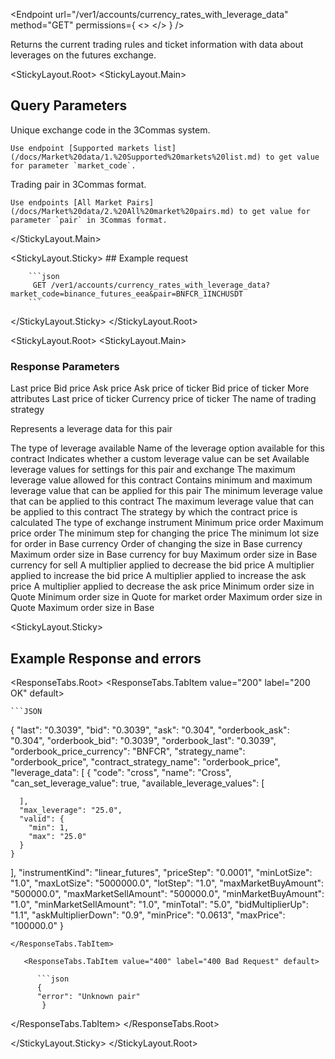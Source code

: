 
<Endpoint
  url="/ver1/accounts/currency_rates_with_leverage_data"
  method="GET"
  permissions={
    <>
      <Permission title="Permission" description="NONE" />
      <Permission title="Security" description="NONE" />
    </>
  }
/>

 Returns the current trading rules and ticket information with data about leverages on the futures exchange.

<StickyLayout.Root>
   <StickyLayout.Main> 

## Query Parameters

<ApiParam name='market_code' type='integer' id="market_code" required>
    Unique exchange code in the 3Commas system. 
    
    Use endpoint [Supported markets list](/docs/Market%20data/1.%20Supported%20markets%20list.md) to get value for parameter `market_code`.
</ApiParam>

<ApiParam name='pair' type='string' id="pair" required>
    Trading pair in 3Commas format. 

    Use endpoints [All Market Pairs](/docs/Market%20data/2.%20All%20market%20pairs.md) to get value for parameter `pair` in 3Commas format.
</ApiParam>

   </StickyLayout.Main>

   <StickyLayout.Sticky>
      ## Example request

        ```json
         GET /ver1/accounts/currency_rates_with_leverage_data?market_code=binance_futures_eea&pair=BNFCR_1INCHUSDT
        ```
   </StickyLayout.Sticky>
</StickyLayout.Root>

<StickyLayout.Root>
   <StickyLayout.Main>

### Response Parameters

<ApiParam name='last' type='integer' id="last">
    Last price
</ApiParam>

<ApiParam name='bid' type='string' id="bid">
    Bid price
</ApiParam>

<ApiParam name='ask' type='string' id="ask">
    Ask price
</ApiParam>

<ApiParam name='orderbook_ask' type='string' id="orderbook_ask">
    Ask price of ticker
</ApiParam>

<ApiParam name='orderbook_bid' type='string' id="orderbook_bid">
   Bid price of ticker
</ApiParam>

<CollapseAll>
   <CollapseAllHeading> More attributes <CollapseAllButton /> </CollapseAllHeading>

<CollapsibleApiParam name='orderbook_last' type='string' id="orderbook_last">
   Last price of ticker
</CollapsibleApiParam> 

<CollapsibleApiParam name='orderbook_price_currency' type='string' id="orderbook_price_currency">
   Currency price of ticker
</CollapsibleApiParam>

<CollapsibleApiParam name='strategy_name' type='string' id="strategy_name">
   The name of trading strategy
</CollapsibleApiParam>

<CollapsibleApiParam name='leverage_data' type='array[object]' id="leverage_data">
  <p>Represents a leverage data for this pair</p>
    <ApiParam name='code' type="string" id="code">
      The type of leverage available
    </ApiParam>
    <ApiParam name='name' type="string" id="name">
      Name of the leverage option available for this contract
    </ApiParam>
     <ApiParam name='can_set_leverage_value' type="boolean" id="can_set_leverage_value">
      Indicates whether a custom leverage value can be set
    </ApiParam>
      <ApiParam name='available_leverage_values' type="boolean" id="available_leverage_values">
      Available leverage values for settings for this pair and exchange
    </ApiParam>
      <ApiParam name='max_leverage' type="string" id="max_leverage">
      The maximum leverage value allowed for this contract
    </ApiParam>
    <CollapsibleApiParam name='value' type='string' id="value">
      Contains minimum and maximum leverage value that can be applied for this pair
        <CollapsibleNestedParams>
             <ApiParam name='min'type='string' id="min">
              The minimum leverage value that can be applied to this contract
            </ApiParam>
             <ApiParam name='max'type='string' id="max">
              The maximum leverage value that can be applied to this contract
            </ApiParam>
        </CollapsibleNestedParams>
     </CollapsibleApiParam>
</CollapsibleApiParam>

<CollapsibleApiParam name='contract_strategy_name' type='string' id="stratcontract_strategy_nameegy_name">
   The strategy by which the contract price is calculated
</CollapsibleApiParam>  

<CollapsibleApiParam name='instrumentKind' type='string' id="instrumentKind">
   The type of exchange instrument
</CollapsibleApiParam>

<CollapsibleApiParam name='minPrice' type='string' id="minPrice">
   Minimum price order
</CollapsibleApiParam>

<CollapsibleApiParam name='maxPrice' type='string' id="maxPrice">
   Maximum price order
</CollapsibleApiParam>

<CollapsibleApiParam name='priceStep' type='string' id="priceStep">
   The minimum step for changing the price
</CollapsibleApiParam>

<CollapsibleApiParam name='minLotSize' type='string' id="maxminLotSizePrice">
   The minimum lot size for order in Base currency
</CollapsibleApiParam>

<CollapsibleApiParam name='lotStep' type='string' id="lotStep">
   Order of changing the size in Base currency
</CollapsibleApiParam>

<CollapsibleApiParam name='maxMarketBuyAmount' type='string' id="maxMarketBuyAmount">
   Maximum order size in Base currency for buy
</CollapsibleApiParam>

<CollapsibleApiParam name='maxMarketSellAmount' type='string' id="maxMarketSellAmount">
   Maximum order size in Base currency for sell
</CollapsibleApiParam>

<CollapsibleApiParam name='bidMultiplierDown' type='string' id="bidMultiplierDown">
   A multiplier applied to decrease the bid price
</CollapsibleApiParam>

<CollapsibleApiParam name='bidMultiplierUp' type='string' id="bidMultiplierUp">
   A multiplier applied to increase the bid price
</CollapsibleApiParam>   
   
<CollapsibleApiParam name='askMultiplierUp' type='string' id="askMultiplierUp">
   A multiplier applied to increase the ask price
</CollapsibleApiParam>
   
<CollapsibleApiParam name='askMultiplierDown' type='string' id="askMultiplierDown">
   A multiplier applied to decrease the ask price
</CollapsibleApiParam> 

<CollapsibleApiParam name='minTotal' type='string' id="minTotal">
   Minimum order size in Quote
</CollapsibleApiParam>  

<CollapsibleApiParam name='minMarketTotal' type='string' id="minMarketTotal">
   Minimum order size in Quote for market order
</CollapsibleApiParam>   
   
<CollapsibleApiParam name='maxTotal' type='string' id="maxTotal">
   Maximum order size in Quote
</CollapsibleApiParam>

<CollapsibleApiParam name='maxLotSize' type='string' id="maxLotSize">
   Maximum order size in Base
</CollapsibleApiParam>
</CollapseAll>
</StickyLayout.Main>

<StickyLayout.Sticky>

## Example Response and errors

<ResponseTabs.Root>
      <ResponseTabs.TabItem value="200" label="200 OK" default>

    ```JSON
{
  "last": "0.3039",
  "bid": "0.3039",
  "ask": "0.304",
  "orderbook_ask": "0.304",
  "orderbook_bid": "0.3039",
  "orderbook_last": "0.3039",
  "orderbook_price_currency": "BNFCR",
  "strategy_name": "orderbook_price",
  "contract_strategy_name": "orderbook_price",
  "leverage_data": [
    {
      "code": "cross",
      "name": "Cross",
      "can_set_leverage_value": true,
      "available_leverage_values": [
        
      ],
      "max_leverage": "25.0",
      "valid": {
        "min": 1,
        "max": "25.0"
      }
    }
  ],
  "instrumentKind": "linear_futures",
  "priceStep": "0.0001",
  "minLotSize": "1.0",
  "maxLotSize": "5000000.0",
  "lotStep": "1.0",
  "maxMarketBuyAmount": "500000.0",
  "maxMarketSellAmount": "500000.0",
  "minMarketBuyAmount": "1.0",
  "minMarketSellAmount": "1.0",
  "minTotal": "5.0",
  "bidMultiplierUp": "1.1",
  "askMultiplierDown": "0.9",
  "minPrice": "0.0613",
  "maxPrice": "100000.0"
}
```
</ResponseTabs.TabItem>

   <ResponseTabs.TabItem value="400" label="400 Bad Request" default>

      ```json
      {
      "error": "Unknown pair"
       }
   ```
  </ResponseTabs.TabItem>
</ResponseTabs.Root>

</StickyLayout.Sticky>
</StickyLayout.Root>